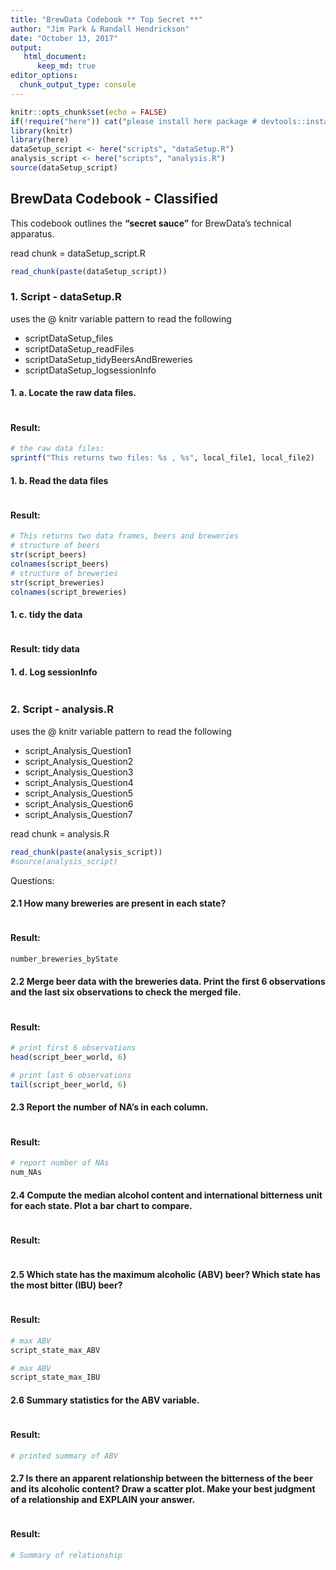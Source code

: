 ```yaml
---
title: "BrewData Codebook ** Top Secret **"
author: "Jim Park & Randall Hendrickson"
date: "October 13, 2017"
output: 
   html_document:
      keep_md: true
editor_options: 
  chunk_output_type: console
---
```


```r
knitr::opts_chunk$set(echo = FALSE)
if(!require("here")) cat("please install here package # devtools::install_github(\"krlmlr/here\")")
library(knitr)
library(here)
dataSetup_script <- here("scripts", "dataSetup.R")
analysis_script <- here("scripts", "analysis.R")
source(dataSetup_script)
```

## BrewData Codebook - Classified
This codebook outlines the **"secret sauce"** for BrewData's technical apparatus.

read chunk = dataSetup_script.R
```r
read_chunk(paste(dataSetup_script))
```

### 1. Script - **dataSetup.R**

uses the @ knitr variable pattern to read the following

- scriptDataSetup_files
- scriptDataSetup_readFiles
- scriptDataSetup_tidyBeersAndBreweries
- scriptDataSetup_logsessionInfo

#### 1. a. Locate the raw data files.
```r
```
#### Result: 
```r
# the raw data files:
sprintf("This returns two files: %s , %s", local_file1, local_file2)
```

#### 1. b. Read the data files
```r
```
#### Result: 
```r
# This returns two data frames, beers and breweries
# structure of beers
str(script_beers)
colnames(script_beers)
# structure of breweries
str(script_breweries)
colnames(script_breweries)
```

#### 1. c. tidy the data
```r
```
#### Result: tidy data

#### 1. d. Log sessionInfo
```r
```


### 2. Script - **analysis.R**

uses the @ knitr variable pattern to read the following

- script_Analysis_Question1
- script_Analysis_Question2
- script_Analysis_Question3
- script_Analysis_Question4
- script_Analysis_Question5
- script_Analysis_Question6
- script_Analysis_Question7


read chunk = analysis.R
```r
read_chunk(paste(analysis_script))
#source(analysis_script)
```

Questions:

#### 2.1 How many breweries are present in each state?
```r
```
#### Result: 
```r
number_breweries_byState
```

#### 2.2 Merge beer data with the breweries data. Print the first 6 observations and the last six observations to check the merged file.
```r
```
#### Result: 
```r
# print first 6 observations
head(script_beer_world, 6)

# print last 6 observations
tail(script_beer_world, 6)
```

#### 2.3 Report the number of NA's in each column.
```r
```
#### Result: 
```r
# report number of NAs
num_NAs
```

#### 2.4 Compute the median alcohol content and international bitterness unit for each state. Plot a bar chart to compare. 
```r
```
#### Result: 
```r

```

#### 2.5 Which state has the maximum alcoholic (ABV) beer? Which state has the most bitter (IBU) beer?
```r
```
#### Result: 
```r
# max ABV
script_state_max_ABV

# max ABV
script_state_max_IBU
```

#### 2.6 Summary statistics for the ABV variable.
```r
```
#### Result: 
```r
# printed summary of ABV
```

#### 2.7 Is there an apparent relationship between the bitterness of the beer and its alcoholic content? Draw a scatter plot. Make your best judgment of a relationship and EXPLAIN your answer.
```r
```
#### Result: 
```r
# Summary of relationship
```

